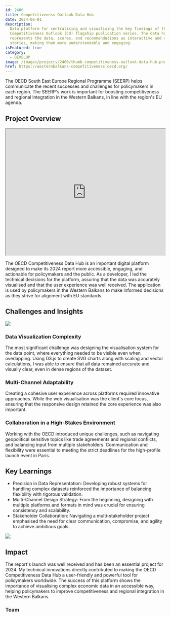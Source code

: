 ```yaml
---
id: 2400
title: Competitiveness Outlook Data Hub
date: 2024-06-01
description:
  Data platform for centralising and visualising the key findings of the
  Competitiveness Outlook (CO) flagship publication series. The data hub
  represents the data, scores, and recommendations as interactive and visual
  stories, making them more understandable and engaging.
isFeatured: true
category:
  - DEVELOP
image: /images/projects/2400/thumb_competitiveness-outlook-data-hub.png
href: https://westernbalkans-competitiveness.oecd.org/
---
```


The OECD South East Europe Regional Programme (SEERP) helps communicate the
recent successes and challenges for policymakers in each region. The SEERP's
work is important for boosting competitiveness and regional integration in the
Western Balkans, in line with the region's EU agenda.

## Project Overview

<iframe
  width="100%"
  height="400"
  src="https://www.youtube.com/embed/43FvGQS_Ca8?si=b8QwOAGzOQR3x8Y5"
  title="YouTube video player"
  allow="accelerometer; autoplay; clipboard-write; encrypted-media; gyroscope; picture-in-picture; web-share"
  referrerPolicy="strict-origin-when-cross-origin"
  allowFullScreen
></iframe>

The OECD Competitiveness Data Hub is an important digital platform designed to
make its 2024 report more accessible, engaging, and actionable for policymakers
and the public. As a developer, I led the technical decisions for the platform,
assuring that the data was accurately visualised and that the user experience
was well received. The application is used by policymakers in the Western
Balkans to make informed decisions as they strive for alignment with EU
standards.

## Challenges and Insights

![](/images/projects/2400/competitiveness-outlook-data-hub-01.png)

### Data Visualization Complexity

The most significant challenge was designing the visualisation system for the
data point, where everything needed to be visible even when overlapping. Using
D3.js to create SVG charts along with scaling and vector calculations, I was
able to ensure that all data remained accurate and visually clear, even in dense
regions of the dataset.

### Multi-Channel Adaptability

Creating a cohesive user experience across platforms required innovative
approaches. While the web visualisation was the client's core focus, ensuring
that the responsive design retained the core experience was also important.

### Collaboration in a High-Stakes Environment

Working with the OECD introduced unique challenges, such as navigating
geopolitical sensitive topics like trade agreements and regional conflicts, and
balancing input from multiple stakeholders. Communication and flexibility were
essential to meeting the strict deadlines for the high-profile launch event in
Paris.

## Key Learnings

- Precision in Data Representation: Developing robust systems for handling
  complex datasets reinforced the importance of balancing flexibility with
  rigorous validation.
- Multi-Channel Design Strategy: From the beginning, designing with multiple
  platforms and formats in mind was crucial for ensuring consistency and
  scalability.
- Stakeholder Collaboration: Navigating a multi-stakeholder project emphasised
  the need for clear communication, compromise, and agility to achieve ambitious
  goals.

![](/images/projects/2400/competitiveness-outlook-data-hub-02.png)

## Impact

The report's launch was well received and has been an essential project
for 2024. My technical innovations directly contributed to making the OECD
Competitiveness Data Hub a user-friendly and powerful tool for policymakers
worldwide. The success of this platform shows the importance of visualising
complex economic data in an accessible way, helping policymakers to improve
competitiveness and regional integration in the Western Balkans.

### Team
